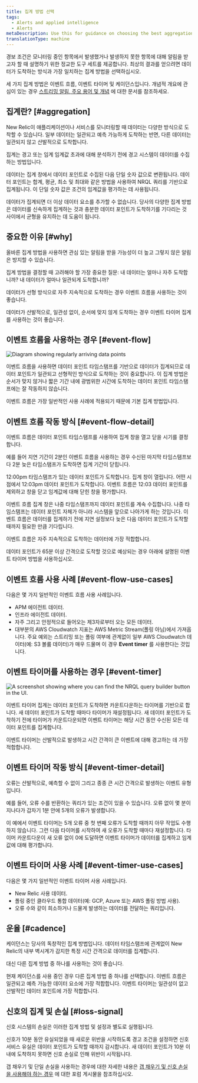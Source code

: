 ```yaml
---
title: 집계 방법 선택
tags:
  - Alerts and applied intelligence
  - Alerts
metaDescription: Use this for guidance on choosing the best aggregation method for your alerting conditions and notification thresholds.
translationType: machine
---
```




경보 조건은 모니터링 중인 항목에서 발생했거나 발생하지 못한 항목에 대해 알림을 받고자 할 때 설명하기 위한 정교한 도구 세트를 제공합니다. 최상의 결과를 얻으려면 데이터가 도착하는 방식과 가장 일치하는 집계 방법을 선택하십시오.

세 가지 집계 방법은 이벤트 흐름, 이벤트 타이머 및 케이던스입니다. 개념적 개요에 관심이 있는 경우 [스트리밍 알림, 주요 용어 및 개념](/docs/alerts-applied-intelligence/new-relic-alerts/advanced-alerts/understand-technical-concepts/streaming-alerts-key-terms-concepts/) 에 대한 문서를 참조하세요.

## 집계란? [#aggregation]

New Relic이 애플리케이션이나 서비스를 모니터링할 때 데이터는 다양한 방식으로 도착할 수 있습니다. 일부 데이터는 일관되고 예측 가능하게 도착하는 반면, 다른 데이터는 일관되지 않고 산발적으로 도착합니다.

집계는 경고 또는 임계 임계값 초과에 대해 분석하기 전에 경고 시스템이 데이터를 수집하는 방법입니다.

데이터는 집계 창에서 데이터 포인트로 수집된 다음 단일 숫자 값으로 변환됩니다. 데이터 포인트는 합계, 평균, 최소 및 최대와 같은 방법을 사용하여 NRQL 쿼리를 기반으로 집계됩니다. 이 단일 숫자 값은 조건의 임계값을 평가하는 데 사용됩니다.

데이터가 집계되면 더 이상 데이터 요소를 추가할 수 없습니다. 당사의 다양한 집계 방법은 데이터를 신속하게 집계하는 것과 충분한 데이터 포인트가 도착하기를 기다리는 것 사이에서 균형을 유지하는 데 도움이 됩니다.

## 중요한 이유 [#why]

올바른 집계 방법을 사용하면 관심 있는 알림을 받을 가능성이 더 높고 그렇지 않은 알림은 방지할 수 있습니다.

집계 방법을 결정할 때 고려해야 할 가장 중요한 질문: 내 데이터는 얼마나 자주 도착합니까? 내 데이터가 얼마나 일관되게 도착합니까?

데이터가 선형 방식으로 자주 지속적으로 도착하는 경우 이벤트 흐름을 사용하는 것이 좋습니다.

데이터가 산발적으로, 일관성 없이, 순서에 맞지 않게 도착하는 경우 이벤트 타이머 집계를 사용하는 것이 좋습니다.

## 이벤트 흐름을 사용하는 경우 [#event-flow]

<img
  title="Diagram showing regularly arriving data points."
  alt="Diagram showing regularly arriving data points"
  src={timeSeriesDataPoints}
/>

이벤트 흐름을 사용하면 데이터 포인트 타임스탬프를 기반으로 데이터가 집계되므로 데이터 포인트가 일관되고 선형적인 방식으로 도착하는 것이 중요합니다. 이 집계 방법은 순서가 맞지 않거나 짧은 기간 내에 광범위한 시간에 도착하는 데이터 포인트 타임스탬프에는 잘 작동하지 않습니다.

이벤트 흐름은 가장 일반적인 사용 사례에 적용되기 때문에 기본 집계 방법입니다.

## 이벤트 흐름 작동 방식 [#event-flow-detail]

이벤트 흐름은 데이터 포인트 타임스탬프를 사용하여 집계 창을 열고 닫을 시기를 결정합니다.

예를 들어 지연 기간이 2분인 이벤트 흐름을 사용하는 경우 수신된 마지막 타임스탬프보다 2분 늦은 타임스탬프가 도착하면 집계 기간이 닫힙니다.

12:00pm 타임스탬프가 있는 데이터 포인트가 도착합니다. 집계 창이 열립니다. 어떤 시점에서 12:03pm 데이터 포인트가 도착합니다. 이벤트 흐름은 12:03 데이터 포인트를 제외하고 창을 닫고 임계값에 대해 닫힌 창을 평가합니다.

이벤트 흐름 집계 창은 나중 타임스탬프까지 데이터 포인트를 계속 수집합니다. 나중 타임스탬프는 데이터 포인트 자체가 아니라 시스템을 앞으로 나아가게 하는 것입니다. 이벤트 흐름은 데이터를 집계하기 전에 지연 설정보다 늦은 다음 데이터 포인트가 도착할 때까지 필요한 만큼 기다립니다.

이벤트 흐름은 자주 지속적으로 도착하는 데이터에 가장 적합합니다.

<Callout variant="caution">
  데이터 포인트가 65분 이상 간격으로 도착할 것으로 예상되는 경우 아래에 설명된 이벤트 타이머 방법을 사용하십시오.
</Callout>

## 이벤트 흐름 사용 사례 [#event-flow-use-cases]

다음은 몇 가지 일반적인 이벤트 흐름 사용 사례입니다.

* APM 에이전트 데이터.
* 인프라 에이전트 데이터.
* 자주 그리고 안정적으로 들어오는 제3자로부터 오는 모든 데이터.
* 대부분의 AWS Cloudwatch 지표는 AWS Metric Stream(폴링 아님)에서 가져옵니다. 주요 예외는 스트리밍 또는 폴링 여부에 관계없이 일부 AWS Cloudwatch 데이터(예: S3 볼륨 데이터)가 매우 드물며 이 경우 **Event timer** 를 사용한다는 것입니다.

## 이벤트 타이머를 사용하는 경우 [#event-timer]

<img
  title="A screenshot showing where you can find the NRQL query builder button in the UI."
  alt="A screenshot showing where you can find the NRQL query builder button in the UI."
  src={signalConsistency}
/>

이벤트 타이머 집계는 데이터 포인트가 도착하면 카운트다운하는 타이머를 기반으로 합니다. 새 데이터 포인트가 도착할 때마다 타이머가 재설정됩니다. 새 데이터 포인트가 도착하기 전에 타이머가 카운트다운되면 이벤트 타이머는 해당 시간 동안 수신된 모든 데이터 포인트를 집계합니다.

이벤트 타이머는 산발적으로 발생하고 시간 간격이 큰 이벤트에 대해 경고하는 데 가장 적합합니다.

## 이벤트 타이머 작동 방식 [#event-timer-detail]

오류는 산발적으로, 예측할 수 없이 그리고 종종 큰 시간 간격으로 발생하는 이벤트 유형입니다.

예를 들어, 오류 수를 반환하는 쿼리가 있는 조건이 있을 수 있습니다. 오류 없이 몇 분이 지나다가 갑자기 1분 안에 5개의 오류가 발생합니다.

이 예에서 이벤트 타이머는 5개 오류 중 첫 번째 오류가 도착할 때까지 아무 작업도 수행하지 않습니다. 그런 다음 타이머를 시작하여 새 오류가 도착할 때마다 재설정합니다. 타이머 카운트다운이 새 오류 없이 0에 도달하면 이벤트 타이머가 데이터를 집계하고 임계값에 대해 평가합니다.

## 이벤트 타이머 사용 사례 [#event-timer-use-cases]

다음은 몇 가지 일반적인 이벤트 타이머 사용 사례입니다.

* New Relic 사용 데이터.
* 폴링 중인 클라우드 통합 데이터(예: GCP, Azure 또는 AWS 폴링 방법 사용).
* 오류 수와 같이 희소하거나 드물게 발생하는 데이터를 전달하는 쿼리입니다.

## 운율 [#cadence]

케이던스는 당사의 독창적인 집계 방법입니다. 데이터 타임스탬프에 관계없이 New Relic의 내부 벽시계가 감지한 특정 시간 간격으로 데이터를 집계합니다.

대신 다른 집계 방법 중 하나를 사용하는 것이 좋습니다.

현재 케이던스를 사용 중인 경우 다른 집계 방법 중 하나를 선택합니다. 이벤트 흐름은 일관되고 예측 가능한 데이터 요소에 가장 적합합니다. 이벤트 타이머는 일관성이 없고 산발적인 데이터 포인트에 가장 적합합니다.

## 신호의 집계 및 손실 [#loss-signal]

신호 시스템의 손실은 이러한 집계 방법 및 설정과 별도로 실행됩니다.

신호가 10분 동안 유실되었을 때 새로운 위반을 시작하도록 경고 조건을 설정하면 신호 서비스 유실은 데이터 포인트가 도착할 때까지 감시합니다. 새 데이터 포인트가 10분 이내에 도착하지 못하면 신호 손실로 인해 위반이 시작됩니다.

갭 채우기 및 단일 손실을 사용하는 경우에 대한 자세한 내용은 [갭 채우기 및 신호 손실을 사용해야 하는 경우](https://discuss.newrelic.com/t/relic-solution-how-can-i-figure-out-when-to-use-gap-filling-and-loss-of-signal/120401) 에 대한 포럼 게시물을 참조하십시오.